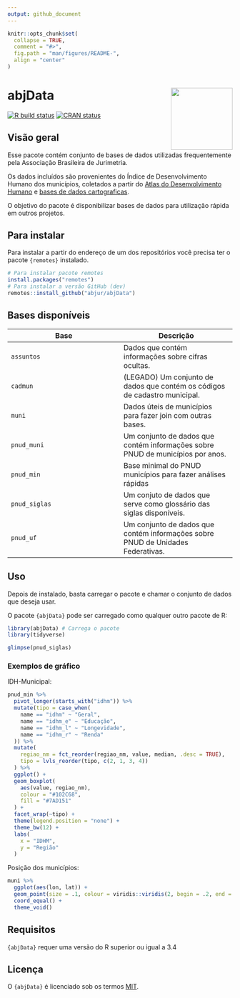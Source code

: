 ```yaml
---
output: github_document
---
```


<!-- README.md is generated from README.Rmd. Please edit that file -->

```r
knitr::opts_chunk$set(
  collapse = TRUE,
  comment = "#>",
  fig.path = "man/figures/README-",
  align = "center"
)
```

# abjData <a href='https://abjur.github.io/abjData/'><img src='man/figures/logo.png' align="right" height="138.5" /></a>

<!-- badges: start -->
[![R build status](https://github.com/abjur/abjData/workflows/R-CMD-check/badge.svg)](https://github.com/abjur/abjData/actions)
[![CRAN status](https://www.r-pkg.org/badges/version/abjData/)](https://CRAN.R-project.org/package=abjData)
<!-- badges: end -->

## Visão geral 

Esse pacote contém conjunto de bases de dados utilizadas frequentemente pela Associação Brasileira de Jurimetria.
 
Os dados incluídos são provenientes do Índice de Desenvolvimento Humano dos municípios, coletados a partir do [Atlas do Desenvolvimento Humano](https://www.atlasbrasil.org.br/) e [bases de dados cartograficas](ftp://geoftp.ibge.gov.br/cartas_e_mapas/bases_cartograficas_continuas/bc250/versao2015/Shapefile/).

O objetivo do pacote é disponibilizar bases de dados para utilização rápida em outros projetos.

## Para instalar

Para instalar a partir do endereço de um dos repositórios você precisa ter o pacote `{remotes}` instalado. 

```r
# Para instalar pacote remotes
install.packages("remotes")
# Para instalar a versão GitHub (dev)
remotes::install_github("abjur/abjData")
```

## Bases disponíveis 

Base      | Descrição
----------|----------
`assuntos`| Dados que contém informações sobre cifras ocultas.
`cadmun`  | (LEGADO) Um conjunto de dados que contém os códigos de cadastro municipal.
`muni`  | Dados úteis de municípios para fazer join com outras bases.
`pnud_muni`| Um conjunto de dados que contém informações sobre PNUD de municípios por anos.
`pnud_min`| Base minimal do PNUD municípios para fazer análises rápidas
`pnud_siglas`| Um conjuto de dados que serve como glossário das siglas disponíveis. 
`pnud_uf`| Um conjunto de dados que contém informações sobre PNUD de Unidades Federativas.

## Uso

Depois de instalado, basta carregar o pacote e chamar o conjunto de dados que deseja usar. 

O pacote `{abjData}` pode ser carregado como qualquer outro pacote de R:

```r
library(abjData) # Carrega o pacote
library(tidyverse)
```

```r
glimpse(pnud_siglas)
```

### Exemplos de gráfico

IDH-Municipal:

```r

pnud_min %>%
  pivot_longer(starts_with("idhm")) %>% 
  mutate(tipo = case_when(
    name == "idhm" ~ "Geral",
    name == "idhm_e" ~ "Educação",
    name == "idhm_l" ~ "Longevidade",
    name == "idhm_r" ~ "Renda"
  )) %>% 
  mutate(
    regiao_nm = fct_reorder(regiao_nm, value, median, .desc = TRUE),
    tipo = lvls_reorder(tipo, c(2, 1, 3, 4))
  ) %>% 
  ggplot() +
  geom_boxplot(
    aes(value, regiao_nm), 
    colour = "#102C68", 
    fill = "#7AD151"
  ) +
  facet_wrap(~tipo) +
  theme(legend.position = "none") +
  theme_bw(12) +
  labs(
    x = "IDHM", 
    y = "Região"
  )

```

Posição dos municípios:

```r
muni %>% 
  ggplot(aes(lon, lat)) +
  geom_point(size = .1, colour = viridis::viridis(2, begin = .2, end = .8)[1]) +
  coord_equal() +
  theme_void()
```



## Requisitos 

`{abjData}` requer uma versão do R superior ou igual a 3.4

## Licença  

O `{abjData}` é licenciado sob os termos [MIT](https://github.com/abjur/abjData/blob/master/LICENSE).

